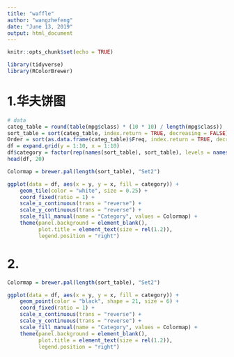```yaml
---
title: "waffle"
author: "wangzhefeng"
date: "June 13, 2019"
output: html_document
---
```


```r
knitr::opts_chunk$set(echo = TRUE)
```


```r
library(tidyverse)
library(RColorBrewer)
```


# 1.华夫饼图

```r
# data
categ_table = round(table(mpg$class) * (10 * 10) / length(mpg$class))
sort_table = sort(categ_table, index.return = TRUE, decreasing = FALSE)
Order = sort(as.data.frame(categ_table)$Freq, index.return = TRUE, decreasing = FALSE)
df = expand.grid(y = 1:10, x = 1:10)
df$category = factor(rep(names(sort_table), sort_table), levels = names(sort_table))
head(df, 20)
```


```r
Colormap = brewer.pal(length(sort_table), "Set2")

ggplot(data = df, aes(x = y, y = x, fill = category)) +
    geom_tile(color = "white", size = 0.25) +
    coord_fixed(ratio = 1) +
    scale_x_continuous(trans = "reverse") +
    scale_y_continuous(trans = "reverse") +
    scale_fill_manual(name = "Category", values = Colormap) +
    theme(panel.background = element_blank(),
          plot.title = element_text(size = rel(1.2)),
          legend.position = "right")
```


# 2.

```r
Colormap = brewer.pal(length(sort_table), "Set2")

ggplot(data = df, aes(x = y, y = x, fill = category)) +
    geom_point(color = "black", shape = 21, size = 6) +
    coord_fixed(ratio = 1) +
    scale_x_continuous(trans = "reverse") +
    scale_y_continuous(trans = "reverse") +
    scale_fill_manual(name = "Category", values = Colormap) +
    theme(panel.background = element_blank(),
          plot.title = element_text(size = rel(1.2)),
          legend.position = "right")
```